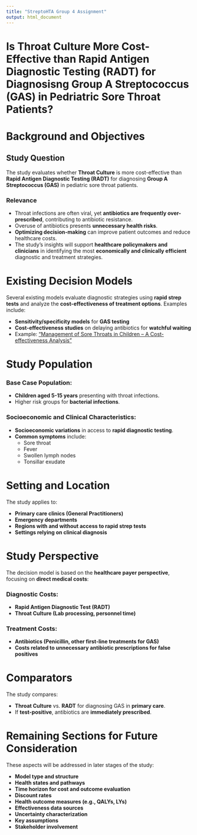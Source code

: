 ```yaml
---
title: "StreptoHTA Group 4 Assignment"
output: html_document
---
```


# Is Throat Culture More Cost-Effective than Rapid Antigen Diagnostic Testing (RADT) for Diagnosisng Group A Streptococcus (GAS) in Pedriatric Sore Throat Patients?

# Background and Objectives

## Study Question

The study evaluates whether **Throat Culture** is more cost-effective than **Rapid Antigen Diagnostic Testing (RADT)** for diagnosing **Group A Streptococcus (GAS)** in pediatric sore throat patients.

### Relevance

-   Throat infections are often viral, yet **antibiotics are frequently over-prescribed**, contributing to antibiotic resistance.
-   Overuse of antibiotics presents **unnecessary health risks**.
-   **Optimizing decision-making** can improve patient outcomes and reduce healthcare costs.
-   The study's insights will support **healthcare policymakers and clinicians** in identifying the most **economically and clinically efficient** diagnostic and treatment strategies.

# Existing Decision Models

Several existing models evaluate diagnostic strategies using **rapid strep tests** and analyze the **cost-effectiveness of treatment options**. Examples include:

-   **Sensitivity/specificity models** for **GAS testing**
-   **Cost-effectiveness studies** on delaying antibiotics for **watchful waiting**
-   Example: ["Management of Sore Throats in Children – A Cost-effectiveness Analysis"](https://jamanetwork.com/journals/jamapediatrics/fullarticle/347278)

# Study Population

### Base Case Population:

-   **Children aged 5-15 years** presenting with throat infections.
-   Higher risk groups for **bacterial infections**.

### Socioeconomic and Clinical Characteristics:

-   **Socioeconomic variations** in access to **rapid diagnostic testing**.
-   **Common symptoms** include:
    -   Sore throat
    -   Fever
    -   Swollen lymph nodes
    -   Tonsillar exudate

# Setting and Location

The study applies to:

-   **Primary care clinics (General Practitioners)**
-   **Emergency departments**
-   **Regions with and without access to rapid strep tests**
-   **Settings relying on clinical diagnosis**

# Study Perspective

The decision model is based on the **healthcare payer perspective**, focusing on **direct medical costs**:

### Diagnostic Costs:

-   **Rapid Antigen Diagnostic Test (RADT)**
-   **Throat Culture (Lab processing, personnel time)**

### Treatment Costs:

-   **Antibiotics (Penicillin, other first-line treatments for GAS)**
-   **Costs related to unnecessary antibiotic prescriptions for false positives**

# Comparators

The study compares:

-   **Throat Culture** vs. **RADT** for diagnosing GAS in **primary care**.
-   If **test-positive**, antibiotics are **immediately prescribed**.

# Remaining Sections for Future Consideration

These aspects will be addressed in later stages of the study:

-   **Model type and structure**
-   **Health states and pathways**
-   **Time horizon for cost and outcome evaluation**
-   **Discount rates**
-   **Health outcome measures (e.g., QALYs, LYs)**
-   **Effectiveness data sources**
-   **Uncertainty characterization**
-   **Key assumptions**
-   **Stakeholder involvement**
